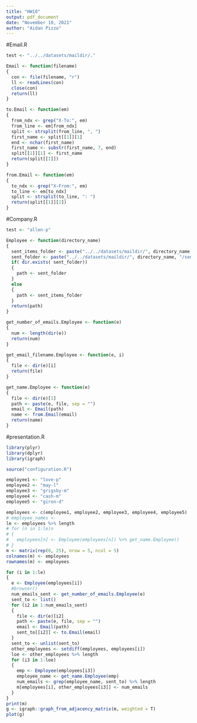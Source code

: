 ```yaml
---
title: "HW10"
output: pdf_document
date: "November 10, 2021"
author: "Aidan Pizzo"
---
```


#Email.R
```r
test <- "../../datasets/maildir/."

Email <- function(filename)
{
  con <- file(filename, "r")
  ll <- readLines(con)
  close(con)
  return(ll)
}

to.Email <- function(em)
{
  from_ndx <- grep("X-To:", em)
  from_line <- em[from_ndx]
  split <- strsplit(from_line, ", ")
  first_name <- split[[1]][1]
  end <- nchar(first_name)
  first_name <- substr(first_name, 7, end)
  split[[1]][1] <- first_name
  return(split[[1]])
}

from.Email <- function(em)
{
  to_ndx <- grep("X-From:", em)
  to_line <- em[to_ndx]
  split <- strsplit(to_line, ": ")
  return(split[[1]][2])
}
```

#Company.R
```r
test <- "allen-p"

Employee <- function(directory_name)
{
  sent_items_folder <- paste("../../datasets/maildir/", directory_name, "/sent_items/", sep = "")
  sent_folder <- paste("../../datasets/maildir/", directory_name, "/sent/", sep = "")
  if( dir.exists( sent_folder))
  {
    path <- sent_folder
  }
  else
  {
    path <- sent_items_folder
  }
  return(path)
}

get_number_of_emails.Employee <- function(e)
{
  num <- length(dir(e))
  return(num)
}

get_email_filename.Employee <- function(e, i)
{
  file <- dir(e)[i]
  return(file)
}

get_name.Employee <- function(e)
{
  file <- dir(e)[1]
  path <- paste(e, file, sep = "")
  email <- Email(path)
  name <- from.Email(email)
  return(name)
}
```

#presentation.R
```r
library(plyr)
library(dplyr)
library(igraph)

source("configuration.R")

employee1 <- "love-p"
employee2 <- "may-l"
employee3 <- "grigsby-m"
employee4 <- "cash-m"
employee5 <- "giron-d"

employees <- c(employee1, employee2, employee3, employee4, employee5)
# employee_names <-
le <- employees %>% length
# for (n in 1:le)n
# {
#   employees[n] <- Employee(employees[n]) %>% get_name.Employee()
# }
m <- matrix(rep(0, 25), nrow = 5, ncol = 5)
colnames(m) <- employees
rownames(m) <- employees

for (i in 1:le)
{
  e <- Employee(employees[i])
  #browser()
  num_emails_sent <- get_number_of_emails.Employee(e)
  sent_to <- list()
  for (i2 in 1:num_emails_sent)
  {
    file <- dir(e)[i2]
    path <- paste(e, file, sep = "")
    email <- Email(path)
    sent_to[[i2]] <- to.Email(email)
  }
  sent_to <- unlist(sent_to)
  other_employees <- setdiff(employees, employees[i])
  loe <- other_employees %>% length
  for (i3 in 1:loe)
  {
    emp <- Employee(employees[i3])
    employee_name <- get_name.Employee(emp)
    num_emails <- grep(employee_name, sent_to) %>% length
    m[employees[i], other_employees[i3]] <- num_emails
  }
}
print(m)
g <- igraph::graph_from_adjacency_matrix(m, weighted = T)
plot(g)
```


